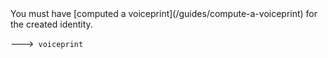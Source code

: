<Step title="Compute a voiceprint">
  You must have [computed a voiceprint](/guides/compute-a-voiceprint)
  for the created identity.
  
  ---> `voiceprint`
</Step>
